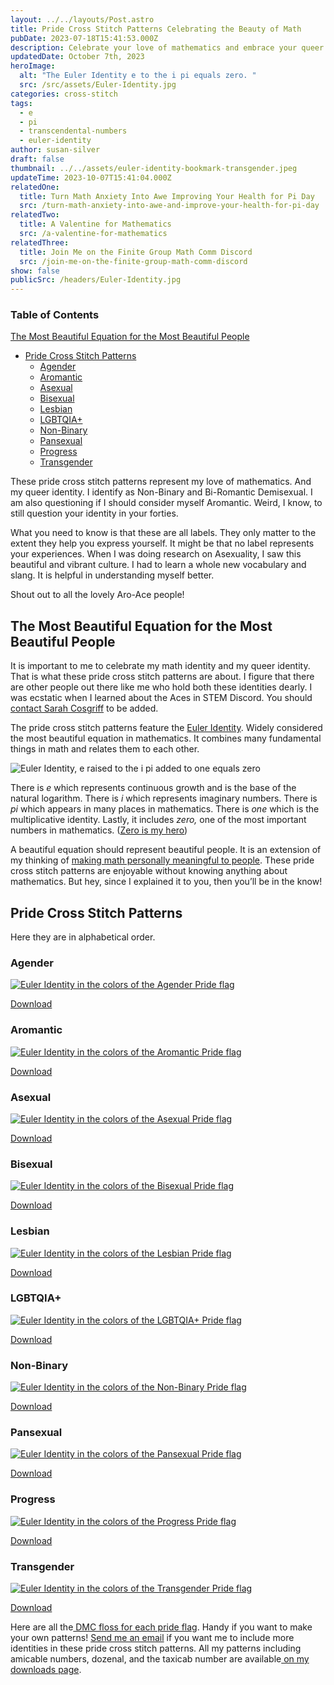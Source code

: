 ```yaml
---
layout: ../../layouts/Post.astro
title: Pride Cross Stitch Patterns Celebrating the Beauty of Math
pubDate: 2023-07-18T15:41:53.000Z
description: Celebrate your love of mathematics and embrace your queer identity with these stunning pride cross stitch patterns. Featuring the most beautiful equation in math, the Euler Identity.
updatedDate: October 7th, 2023
heroImage:
  alt: "The Euler Identity e to the i pi equals zero. "
  src: /src/assets/Euler-Identity.jpg
categories: cross-stitch
tags:
  - e
  - pi
  - transcendental-numbers
  - euler-identity
author: susan-silver
draft: false
thumbnail: ../../assets/euler-identity-bookmark-transgender.jpeg
updateTime: 2023-10-07T15:41:04.000Z
relatedOne:
  title: Turn Math Anxiety Into Awe Improving Your Health for Pi Day
  src: /turn-math-anxiety-into-awe-and-improve-your-health-for-pi-day
relatedTwo:
  title: A Valentine for Mathematics
  src: /a-valentine-for-mathematics
relatedThree:
  title: Join Me on the Finite Group Math Comm Discord
  src: /join-me-on-the-finite-group-math-comm-discord
show: false
publicSrc: /headers/Euler-Identity.jpg
---
```



### Table of Contents

[The Most Beautiful Equation for the Most Beautiful People](#TheMostBeautifulEquationfortheMostBeautifulPeople)

- [Pride Cross Stitch Patterns](#PrideCrossStitchPatterns)
  - [Agender](#agender)
  - [Aromantic](#aromantic)
  - [Asexual](#asexual)
  - [Bisexual](#bisexual)
  - [Lesbian](#lesbian)
  - [LGBTQIA+](#lgbtqia)
  - [Non-Binary](#nonbinary)
  - [Pansexual](#pansexual)
  - [Progress](#progress)
  - [Transgender](#transgender)

These pride cross stitch patterns represent my love of mathematics. And my queer identity.
I identify as Non-Binary and Bi-Romantic Demisexual.
I am also questioning if I should consider myself Aromantic.
Weird, I know, to still question your identity in your forties.

What you need to know is that these are all labels. They only matter to the extent they help you express yourself.
It might be that no label represents your experiences. When I was doing research on Asexuality,
I saw this beautiful and vibrant culture. I had to learn a whole new vocabulary and slang.
It is helpful in understanding myself better.

Shout out to all the lovely Aro-Ace people!

<a name="TheMostBeautifulEquationfortheMostBeautifulPeople"></a>

## The Most Beautiful Equation for the Most Beautiful People

It is important to me to celebrate my math identity and my queer identity.
That is what these pride cross stitch patterns are about. I figure that there are other people out there like
me who hold both these identities dearly. I was ecstatic when I learned about the Aces in STEM Discord.
You should [contact Sarah Cosgriff](https://twitter.com/Sarah_Cosgriff) to be added.

The pride cross stitch patterns feature the [Euler Identity](https://en.wikipedia.org/wiki/Euler%27s_identity).
Widely considered the most beautiful equation in mathematics. It combines many fundamental things in math and
relates them to each other.

<Image
  src={identity}
  alt="Euler Identity, e raised to the i pi added to one equals zero"
  format="avif"
  quality="mid"
/>

There is _e_ which represents continuous growth and is the base of the natural logarithm.
There is _i_ which represents imaginary numbers. There is _pi_ which appears in many places in mathematics.
There is _one_ which is the multiplicative identity.
Lastly, it includes _zero,_ one of the most important numbers in mathematics. ([Zero is my hero](https://www.youtube.com/watch?v=tK9qE81uAGU))

A beautiful equation should represent beautiful people.
It is an extension of my thinking of
[making math personally meaningful to people](https://beautyofmathematics.com/a-writers-illicit-love-affair-with-mathematics).
These pride cross stitch patterns are enjoyable without knowing anything about mathematics.
But hey, since I explained it to you, then you’ll be in the know!

## Pride Cross Stitch Patterns <a name='PrideCrossStitchPatterns'></a>

Here they are in alphabetical order.

### Agender <a name='agender'></a>

[<Image src={agender} alt="Euler Identity in the colors of the Agender Pride flag" format="avif" quality="mid" />](/patterns/Euler-Identity-AGENDER.png)

[Download](/patterns/Euler-Identity-AGENDER.png)

### Aromantic <a name='aromantic'></a>

[<Image src={aromantic} alt="Euler Identity in the colors of the Aromantic Pride flag" format="avif" quality="mid" />](/patterns/Euler-Identity-AROMANTIC.png)

[Download](/patterns/Euler-Identity-AROMANTIC.png)

### Asexual <a name='asexual'></a>

[<Image src={asexual} alt="Euler Identity in the colors of the Asexual Pride flag" format="avif" quality="mid" />](/patterns/Euler-Identity-ASEXUAL.pdf)

[Download](/patterns/Euler-Identity-ASEXUAL.pdf)

### Bisexual <a name='bisexual'></a>

[<Image src={bisexual} alt="Euler Identity in the colors of the Bisexual Pride flag" format="avif" quality="mid" />](/patterns/Euler-Identity-BISEXUAL.pdf)

[Download](/patterns/Euler-Identity-BISEXUAL.pdf)

### Lesbian <a name='lesbian'></a>

[<Image src={lesbian} alt="Euler Identity in the colors of the Lesbian Pride flag" format="avif" quality="mid" />](/patterns/Euler-Identity-LESBIAN.png)

[Download](/patterns/Euler-Identity-LESBIAN.png)

### LGBTQIA+ <a name='lgbtqia'></a>

[<Image src={lgbtqia} alt="Euler Identity in the colors of the LGBTQIA+ Pride flag" format="avif" quality="mid" />](/patterns/Euler-Identity-LGTBQIA.pdf)

[Download](/patterns/Euler-Identity-LGTBQIA.pdf)

### Non-Binary <a name='nonbinary'></a>

[<Image src={nonbinary} alt="Euler Identity in the colors of the Non-Binary Pride flag" format="avif" quality="mid" />](/patterns/Euler-Identity-NB.pdf)

[Download](/patterns/Euler-Identity-NB.pdf)

### Pansexual <a name='pansexual'></a>

[<Image src={pansexual} alt="Euler Identity in the colors of the Pansexual Pride flag" format="avif" quality="mid" />](/patterns/Euler-Identity-PANSEXUAL.pdf)

[Download](/patterns/Euler-Identity-PANSEXUAL.pdf)

### Progress <a name='progress'></a>

[<Image src={progress} alt="Euler Identity in the colors of the Progress Pride flag" format="avif" quality="mid" />](/patterns/Euler-Identity-PROGRESS.png)

[Download](/patterns/Euler-Identity-PROGRESS.png)

### Transgender <a name='transgender'></a>

[<Image src={transgender} alt="Euler Identity in the colors of the Transgender Pride flag" format="avif" quality="mid" />](/patterns/Euler-Identity-TRANSGENDER.png)

[Download](/patterns/Euler-Identity-TRANSGENDER.png)

Here are all the[ DMC floss for each pride flag](https://docs.google.com/spreadsheets/u/1/d/1VlaR--xtVM_5mOkgzyVVm8KGzzqlVTtEncmWvRkqFwI/htmlview?fbclid=IwAR0Jh0MzOk711oRaz4tQ_W7nHDc06WJXB_0iQq97uO4Bzs-yAwLMBT6gvjE).
Handy if you want to make your own patterns! [Send me an email](mailto:beautyofmathematics@susansilver.net)
if you want me to include more identities in these pride cross stitch patterns.
All my patterns including amicable numbers, dozenal, and the taxicab number are available[ on my downloads page](https://beautyofmathematics.com/downloads).
